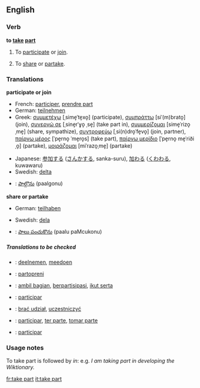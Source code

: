==English==

===Verb===
'''to [[take]] [[part]]'''
# {{idiom}} To [[participate]] or [[join]].
# {{idiom}} To [[share]] or [[partake]].

===Translations===
'''participate or join'''
{{top}}
*French: [[participer]], [[prendre part]]
*German: [[teilnehmen]]
*Greek: [[συμμετέχω]] [ˌsime̞ˈte̞xo̞] (participate), [[συμπράττω]] [siˈ(m)brato̞] (join), [[συνεργώ σε]] [ˌsine̞rˈɣo̞ ˌse̞] (take part in), [[συμμερίζομαι]] [sime̞ˈrizo̞ˌme̞] (share, sympathize), [[συντροφεύω]] [ˌsi(n)dro̞ˈfe̞vo̞] (join, partner), [[παίρνω μέρος]] [ˈpe̞rno̞ ˈme̞ro̞s] (take part), [[παίρνω μερίδιο]] [ˈpe̞rno̞ me̞ˈriðiˌo̞] (partake), [[μοιράζομαι]] [miˈrazo̞ˌme̞] (partake)
{{mid}}
*Japanese: [[参加]]する ([[さんか]]する, sanka-suru), [[加わる]] ([[くわわる]], kuwawaru)
*Swedish: [[delta]]
*{{te}}: [[పాల్గొను]] (paalgonu)
{{bottom}}

'''share or partake'''
{{top}}
*German: [[teilhaben]]
{{mid}}
*Swedish: [[dela]]
*{{te}}: [[పాలు పంచుకొను]] (paalu paMcukonu)
{{bottom}}

=====Translations to be checked=====
{{checktrans}}

*{{ttbc|Dutch}}: [[deelnemen]], [[meedoen]]
*{{ttbc|Esperanto}}: [[partopreni]]
*{{ttbc|Indonesian}}: [[ambil bagian]], [[partisipasi|berpartisipasi]], [[ikut serta]]
*{{ttbc|Interlingua}}: [[participar]]
*{{ttbc|Polish}}: [[brać udział]], [[uczestniczyć]]
*{{ttbc|Portuguese}}: [[participar]], [[ter parte]], [[tomar parte]]
*{{ttbc|Spanish}}: [[participar]]

===Usage notes===
To take part is followed by ''in'': e.g. ''I am taking part in developing the Wiktionary.''

[[fr:take part]]
[[it:take part]]